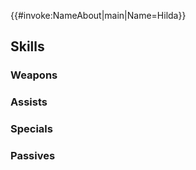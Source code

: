 {{#invoke:NameAbout|main|Name=Hilda}}{{HeroPage Tabs}}
{{Hero Infobox
|Name=Hilda
|Title=Helping Hand
|WeaponType=Green Axe
|MoveType=Infantry
|Origin=Fire Emblem Warriors: Three Hopes
|Gender=Female
|actorEN=Celeste Henderson
|actorJP=桑原由気
|artist=エシュアル
|randomStartTime=2022-10-16T07:00:00Z
|additionDate=September 16, 2022
|releaseDate=September 16, 2022
|poolDate=October 6, 2022
|poolRarities=5
|cv1=12
|cv2=400700
|TagID=開花ヒルダ
|InternalID=850
|Properties=ascended,tiara,specRate_202508
|description=Noble of the Leicester Alliance and daughter of House Goneril. Despite lacking enthusiasm for work, she is willing to lend her aid...sometimes. Appears in Fire Emblem Warriors: Three Hopes.
}}
{{Stats Page
|Lv1HP=18|Lv1ATK=12|Lv1SPD=13|Lv1DEF=8|Lv1RES=4
|GRHP=55|GRATK=70|GRSPD=70|GRDEF=60|GRRES=50
}}
==Skills==
===Weapons===
{{Weapons Table
|weapon1=Iron Axe
|weapon1Default=1
|weapon1Unlock=1
|weapon2=Steel Axe
|weapon2Default=3
|weapon2Unlock=3
|weapon3=Silver Axe
|weapon3Default=4
|weapon3Unlock=3
|weapon4=Fuming Freikugel
|weapon4Default=5
|weapon4Unlock=5
}}
===Assists===
{{Assists Table}}
===Specials===
{{Specials Table
|special1=New Moon
|special1Default=4
|special1Unlock=3
|special2=Luna
|special2Unlock=4
}}
===Passives===
{{Passives Table
|passiveA1=Atk/Spd Solo 1
|passiveA2=Atk/Spd Solo 2
|passiveA3=Atk/Spd Solo 3
|passiveA4=Atk/Spd Solo 4
|passiveA1Unlock=2
|passiveA2Unlock=3
|passiveA3Unlock=4
|passiveA4Unlock=5
|passiveB1=Velocity 1
|passiveB2=Velocity 2
|passiveB3=Velocity 3
|passiveB1Unlock=1
|passiveB2Unlock=2
|passiveB3Unlock=4
|passiveC1=Spur Spd 1
|passiveC2=Drive Spd 1
|passiveC3=Drive Spd 2
|passiveC4=Joint Drive Spd
|passiveC1Unlock=2
|passiveC2Unlock=3
|passiveC3Unlock=4
|passiveC4Unlock=5
}}
{{Heroes Navbox}}